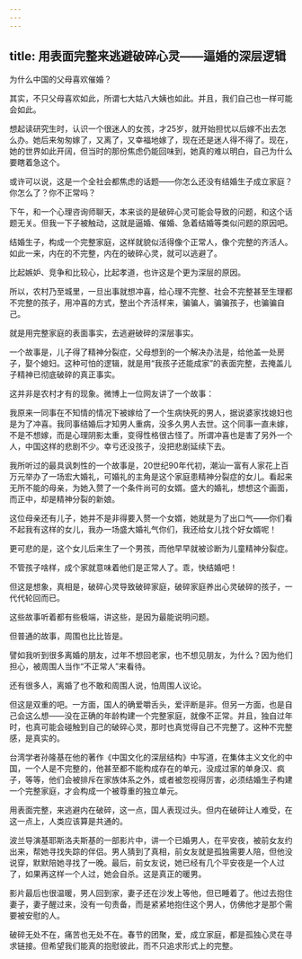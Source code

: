 ```yaml
---
---
---
```

title: 用表面完整来逃避破碎心灵——逼婚的深层逻辑
---



为什么中国的父母喜欢催婚？

其实，不只父母喜欢如此，所谓七大姑八大姨也如此。并且，我们自己也一样可能会如此。

想起读研究生时，认识一个很迷人的女孩，才25岁，就开始担忧以后嫁不出去怎么办。她后来匆匆嫁了，又离了，又幸福地嫁了，现在还是迷人得不得了。现在，她的世界如此开阔，但当时的那份焦虑仍能回味到，她真的难以明白，自己为什么要瞎着急这个。

或许可以说，这是一个全社会都焦虑的话题——你怎么还没有结婚生子成立家庭？你怎么了？你不正常吗？

下午，和一个心理咨询师聊天，本来谈的是破碎心灵可能会导致的问题，和这个话题无关。但我一下子被触动，这就是逼婚、催婚、急着结婚等类似问题的原因吧。

结婚生子，构成一个完整家庭，这样就貌似活得像个正常人，像个完整的齐活人。如此一来，内在的不完整，内在的破碎心灵，就可以逃避了。

比起嫉妒、竞争和比较心，比起孝道，也许这是个更为深层的原因。

所以，农村乃至城里，一旦出事就想冲喜，给心理不完整、社会不完整甚至生理都不完整的孩子，用冲喜的方式，整出个齐活样来，骗骗人，骗骗孩子，也骗骗自己。

就是用完整家庭的表面事实，去逃避破碎的深层事实。

一个故事是，儿子得了精神分裂症，父母想到的一个解决办法是，给他盖一处房子，娶个媳妇。这种可怕的逻辑，就是用“我孩子还能成家”的表面完整，去掩盖儿子精神已彻底破碎的真正事实。

这并非是农村才有的现象。微博上一位网友讲了一个故事：

我原来一同事在不知情的情况下被嫁给了一个生病快死的男人，据说婆家找媳妇也是为了冲喜。我同事结婚后才知男人重病，没多久男人去世。这个同事一直未嫁，不是不想嫁，而是心理阴影太重，变得性格很古怪了。所谓冲喜也是害了另外一个人，中国这样的悲剧不少。幸亏还没孩子，没把悲剧延续下去。

我所听过的最具讽刺性的一个故事是，20世纪90年代初，潮汕一富有人家花上百万元举办了一场宏大婚礼，可婚礼的主角是这个家庭患精神分裂症的女儿。看起来无所不能的母亲，为她入赘了一个条件尚可的女婿。盛大的婚礼，想想这个画面，而正中，却是精神分裂的新娘。

这位母亲还有儿子，她并不是非得要入赘一个女婿，她就是为了出口气——你们看不起我有这样的女儿，我办一场盛大婚礼气你们，我还给女儿找个好女婿呢！

更可悲的是，这个女儿后来生了一个男孩，而他早早就被诊断为儿童精神分裂症。

不管孩子啥样，成个家就意味着他们是正常人了。乖，快结婚吧！

但这是想象，真相是，破碎心灵导致破碎家庭，破碎家庭养出心灵破碎的孩子，一代代轮回而已。

这些故事听着都有些极端，讲这些，是因为最能说明问题。

但普通的故事，周围也比比皆是。

譬如我听到很多离婚的朋友，过年不想回老家，也不想见朋友，为什么？因为他们担心，被周围人当作“不正常人”来看待。

还有很多人，离婚了也不敢和周围人说，怕周围人议论。

但这是双重的吧。一方面，国人的确爱嚼舌头，爱评断是非。但另一方面，也是自己会这么想——没在正确的年龄构建一个完整家庭，就像不正常。并且，独自过年时，也真可能会碰触到自己的破碎心灵，那时也真觉得自己不完整了。这种不完整感，是真实的。

台湾学者孙隆基在他的著作《中国文化的深层结构》中写道，在集体主义文化的中国，一个人是不完整的，他甚至都不能构成存在的单元，没成过家的单身汉、疯子，等等，他们会被排斥在家族体系之外，或者被忽视得厉害，必须结婚生子构建一个完整家庭，才会构成一个被尊重的独立单元。

用表面完整，来逃避内在破碎，这一点，国人表现过头。但内在破碎让人难受，在这一点上，人类应该算是共通的。

波兰导演基耶斯洛夫斯基的一部影片中，讲一个已婚男人，在平安夜，被前女友约出来，帮她寻找失踪的伴侣。男人猜到了真相，前女友就是孤独需要人陪，但他没说穿，默默陪她寻找了一晚。最后，前女友说，她已经有几个平安夜是一个人过了，如果再这样一个人过，她会自杀。这是真正的暖男。

影片最后也很温暖，男人回到家，妻子还在沙发上等他，但已睡着了。他过去抱住妻子，妻子醒过来，没有一句责备，而是紧紧地抱住这个男人，仿佛他才是那个需要被安慰的人。

破碎无处不在，痛苦也无处不在。春节的团聚，爱，成立家庭，都是孤独心灵在寻求链接。但希望我们能真的抱慰彼此，而不只追求形式上的完整。